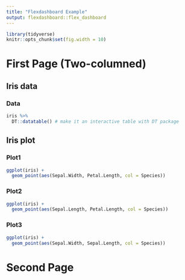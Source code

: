 ---
title: "Flexdashboard Example"
output: flexdashboard::flex_dashboard
---

```{r}
library(tidyverse)
knitr::opts_chunk$set(fig.width = 10)
```

First Page (Two-columned)
=======================================

Iris data
---------------------------------------

### Data

```{r, }
iris %>% 
  DT::datatable() # make it an interactive table with DT package
```

Iris plot
---------------------------------------

### Plot1

```{r}
ggplot(iris) +
  geom_point(aes(Sepal.Width, Petal.Length, col = Species))
```

### Plot2

```{r}
ggplot(iris) +
  geom_point(aes(Sepal.Length, Petal.Length, col = Species))
```

### Plot3

```{r}
ggplot(iris) +
  geom_point(aes(Sepal.Width, Sepal.Length, col = Species))
```

Second Page 
=======================================